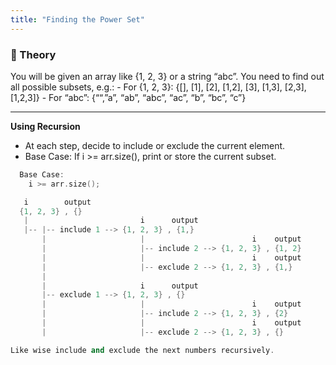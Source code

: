```yaml
---
title: "Finding the Power Set" 
---
```


### 📖 Theory

You will be given an array like {1, 2, 3} or a string "abc".
You need to find out all possible subsets, e.g.:
- For {1, 2, 3}: {[], [1], [2], [1,2], [3], [1,3], [2,3], [1,2,3]}
- For "abc": {"", "a", "ab", "abc", "ac", "b", "bc", "c"}

---

**Using Recursion**

- At each step, decide to include or exclude the current element.
- Base Case: If i >= arr.size(), print or store the current subset.

```cpp
  Base Case:
    i >= arr.size();

   i        output                            
  {1, 2, 3} , {}
   |                         i      output
   |-- |-- include 1 --> {1, 2, 3} , {1,}
       |                     |                        i    output              
       |                     |-- include 2 --> {1, 2, 3} , {1, 2}
       |                     |                        i    output
       |                     |-- exclude 2 --> {1, 2, 3} , {1,}
       |
       |                     i      output
       |-- exclude 1 --> {1, 2, 3} , {}
       |                     |                        i    output              
       |                     |-- include 2 --> {1, 2, 3} , {2}
       |                     |                        i    output
       |                     |-- exclude 2 --> {1, 2, 3} , {}

Like wise include and exclude the next numbers recursively.

```